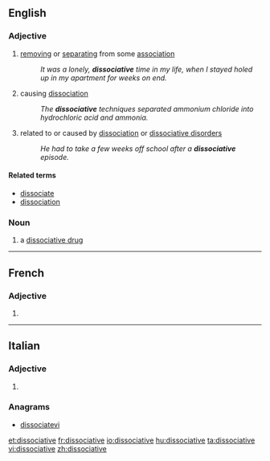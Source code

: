 ==English==

===Adjective===
{{head|en|adjective}}

# [[removing]] or [[separating]] from some [[association]]
#: ''It was a lonely, '''dissociative''' time in my life, when I stayed holed up in my apartment for weeks on end.''
# causing [[dissociation]]
#: ''The '''dissociative''' techniques separated ammonium chloride into hydrochloric acid and ammonia.''
# {{context|psychology|lang=en}} related to or caused by [[dissociation]] or [[dissociative disorder]]s
#: ''He had to take a few weeks off school after a '''dissociative''' episode.''

====Related terms====

* [[dissociate]]
* [[dissociation]]

===Noun===
{{en-noun}}

# a [[dissociative drug]]

----

==French==

===Adjective===
{{fr-adj-form}} {{g|f}}

# {{feminine of|dissociatif|lang=fr}}

----

==Italian==

===Adjective===
{{head|it|adjective form}}

# {{feminine plural of|dissociativo|lang=it}}

===Anagrams===
* [[dissociatevi#Italian|dissociatevi]]

[[et:dissociative]]
[[fr:dissociative]]
[[io:dissociative]]
[[hu:dissociative]]
[[ta:dissociative]]
[[vi:dissociative]]
[[zh:dissociative]]